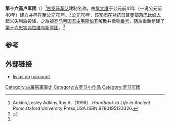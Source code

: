 {{Infobox military unit
|unit_name=第十六高卢军团
|image=
|caption=
|dates= 公元前41年（一说公元前40年）至公元70年
|country= [[罗马帝国|罗马帝国]]
|type= [[罗马军团|罗马军团]] 
|role= 
|size= 
|garrison= [[高卢|高卢]]
|ceremonial_chief=
|nickname= 
|patron=
|motto=
|colors=
|march=
|mascot=[[狮子|狮子]]<ref name="e">{{Cite web |url=http://www.livius.org/le-lh/legio/xvi_gallica.html |title=Legio XVI Gallica. In: Livius.org  |accessdate=2018-08-26 |author=Jona Lendering}}</ref>
|battles=
|notable_commanders=[[屋大维|屋大维]]等
|anniversaries=
}}

'''第十六高卢军团'''（{{lang-la|Legio XVI Gallica}}）<ref>Adkins,Lesley Adkins,Roy A.（1998）.''Handbook to Life in Ancient Rome''.Oxford University Press,USA.ISBN 9780195123326.</ref>[[古罗马|古罗马]][[军队|军队]]建制名称。由[[屋大维|屋大维]]于公元前41年（一说公元前40年）建立并存在至公元70年。<ref>{{cite book|author=Matthew Bunson|title=Encyclopedia of the Roman Empire|url=https://books.google.com/books?id=T5tic2VunRoC&pg=PA313|date=1 January 2009|publisher=Infobase Publishing|isbn=978-1-4381-1027-1|pages=313}}</ref>公元70年，该军团在对抗日耳曼部落[[巴达维人|巴达维人]]起义失利后投降，之后被[[罗马帝国|罗马帝国]][[君主|君主]][[韦斯伯芗|韦斯伯芗]]解散并撤销[[番号|番号]]，随后重新组建了[[第十六忠实弗拉维乌斯军团|第十六忠实弗拉维乌斯军团]]。<ref name="e"/>

== 参考 ==
{{reflist}}

==外部链接==
* [http://www.livius.org/le-lh/legio/xvi_gallica.html livius.org account]
{{古罗马小作品}}
{{commonscat|Legio XVI Gallica}}
{{模板:罗马军团}}
[[Category:古羅馬軍事史|Category:古羅馬軍事史]]
[[Category:古罗马小作品|Category:古罗马小作品]]
[[Category:罗马军团|Category:罗马军团]]